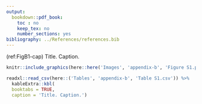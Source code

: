 ```yaml
---
output:
  bookdown::pdf_book:
    toc : no
    keep_tex: no
    number_sections: yes
bibliography: ../References/references.bib
---
```


(ref:FigB1-cap) Title. Caption.

```r
knitr::include_graphics(here::here('Images', 'appendix-b', 'Figure S1.pdf'))
```

<!----- Tables---->

\captionsetup{width=7in}

```r
readxl::read_csv(here::('Tables', 'appendix-b', 'Table S1.csv')) %>%
  kableExtra::kbl(
  booktabs = TRUE,
  caption = 'Title. Caption.')
```